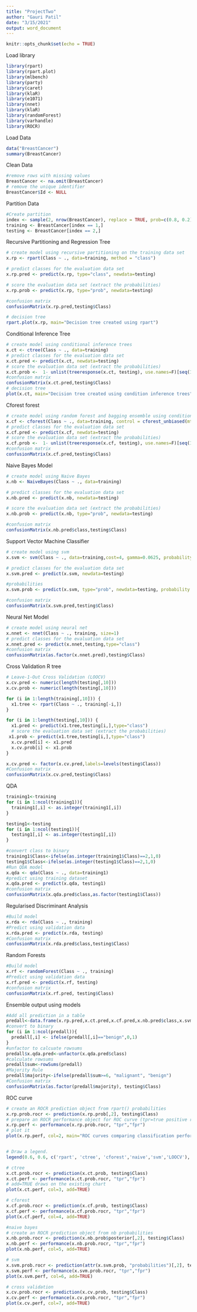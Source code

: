 ```yaml
---
title: "ProjectTwo"
author: "Gauri Patil"
date: "3/15/2021"
output: word_document
---
```


```r
knitr::opts_chunk$set(echo = TRUE)
```
Load library
```r
library(rpart)
library(rpart.plot)
library(mlbench)
library(party)
library(caret)
library(klaR)
library(e1071)
library(nnet)
library(klaR)
library(randomForest)
library(varhandle)
library(ROCR)
```

Load Data
```r
data("BreastCancer")
summary(BreastCancer)
```
Clean Data
```r
#remove rows with missing values
BreastCancer <- na.omit(BreastCancer) 
# remove the unique identifier
BreastCancer$Id <- NULL 
```

Partition Data
```r
#Create partition
index <- sample(2, nrow(BreastCancer), replace = TRUE, prob=c(0.8, 0.2))
training <- BreastCancer[index == 1,]
testing <- BreastCancer[index == 2,]

```

Recursive Partitioning and Regression Tree
```r
# create model using recursive partitioning on the training data set
x.rp <- rpart(Class ~ ., data=training, method = "class")

# predict classes for the evaluation data set
x.rp.pred <- predict(x.rp, type="class", newdata=testing)

# score the evaluation data set (extract the probabilities)
x.rp.prob <- predict(x.rp, type="prob", newdata=testing)

#confusion matrix
confusionMatrix(x.rp.pred,testing$Class)

# decision tree
rpart.plot(x.rp, main="Decision tree created using rpart")
```
Conditional Inference Tree
```r
# create model using conditional inference trees
x.ct <- ctree(Class ~ ., data=training)
# predict classes for the evaluation data set
x.ct.pred <- predict(x.ct, newdata=testing)
# score the evaluation data set (extract the probabilities)
x.ct.prob <-  1- unlist(treeresponse(x.ct, testing), use.names=F)[seq(1,nrow(testing)*2,2)]
#confusion matrix
confusionMatrix(x.ct.pred,testing$Class)
# decision tree
plot(x.ct, main="Decision tree created using condition inference trees")
```

Cforest forest 
```r
# create model using random forest and bagging ensemble using conditional inference trees
x.cf <- cforest(Class ~ ., data=training, control = cforest_unbiased(mtry = ncol(BreastCancer)-2))
# predict classes for the evaluation data set
x.cf.pred <- predict(x.cf, newdata=testing)
# score the evaluation data set (extract the probabilities)
x.cf.prob <-  1- unlist(treeresponse(x.cf, testing), use.names=F)[seq(1,nrow(testing)*2,2)]
#confusion matrix
confusionMatrix(x.cf.pred,testing$Class)

```

Naive Bayes Model
```r
# create model using Naive Bayes 
x.nb <- NaiveBayes(Class ~ ., data=training)

# predict classes for the evaluation data set
x.nb.pred <- predict(x.nb, newdata=testing)

# score the evaluation data set (extract the probabilities)
x.nb.prob <- predict(x.nb, type="prob", newdata=testing)

#confusion matrix
confusionMatrix(x.nb.pred$class,testing$Class)

```

Support Vector Machine Classifier
```r
# create model using svm
x.svm <- svm(Class ~ ., data=training,cost=4, gamma=0.0625, probability = TRUE)

# predict classes for the evaluation data set
x.svm.pred <- predict(x.svm, newdata=testing)

#probabilities
x.svm.prob <- predict(x.svm, type="prob", newdata=testing, probability = TRUE)

#confusion matrix
confusionMatrix(x.svm.pred,testing$Class)

```
Neural Net Model
```r
# create model using neural net
x.nnet <- nnet(Class ~ ., training, size=1)
# predict classes for the evaluation data set
x.nnet.pred <- predict(x.nnet,testing,type="class")
#confusion matrix
confusionMatrix(as.factor(x.nnet.pred),testing$Class)
```


Cross Validation R tree
```r
# Leave-1-Out Cross Validation (LOOCV)
x.cv.pred <- numeric(length(testing[,10]))
x.cv.prob <- numeric(length(testing[,10]))

for (i in 1:length(training[,10])) {
  x1.tree <- rpart(Class ~ ., training[-i,])
}

for (i in 1:length(testing[,10])) {
  x1.pred <- predict(x1.tree,testing[i,],type="class")
  # score the evaluation data set (extract the probabilities)
 x1.prob <- predict(x1.tree,testing[i,],type="class")
  x.cv.pred[i] <- x1.pred
  x.cv.prob[i] <- x1.prob
}

x.cv.pred <- factor(x.cv.pred,labels=levels(testing$Class))
#Confusion matrix
confusionMatrix(x.cv.pred,testing$Class)

```
QDA 
```r
training1<-training
for (i in 1:ncol(training1)){
  training1[,i] <- as.integer(training1[,i])
}

testing1<-testing
for (i in 1:ncol(testing1)){
  testing1[,i] <- as.integer(testing1[,i])
}

#convert class to binary
training1$Class<-ifelse(as.integer(training1$Class)==2,1,0)
testing1$Class<-ifelse(as.integer(testing1$Class)==2,1,0)
#Run QDA model
x.qda <- qda(Class ~ ., data=training1)
#predict using training dataset 
x.qda.pred <- predict(x.qda, testing1)
#confusion matrix
confusionMatrix(x.qda.pred$class,as.factor(testing1$Class))

```

Regularised Discriminant Analysis
```r
#Build model
x.rda <- rda(Class ~ ., training)
#Predict using validation data
x.rda.pred <- predict(x.rda, testing)
#Confusion matrix
confusionMatrix(x.rda.pred$class,testing$Class)
```
Random Forests
```r
#Build model
x.rf <- randomForest(Class ~ ., training)
#Predict using validation data
x.rf.pred <- predict(x.rf, testing)
#confusion matrix
confusionMatrix(x.rf.pred, testing$Class)
```

Ensemble output using models
```r
#Add all prediction in a table
predall<-data.frame(x.rp.pred,x.ct.pred,x.cf.pred,x.nb.pred$class,x.svm.pred,x.nnet.pred,x.cv.pred,x.rda.pred$class,x.rf.pred)
#convert to binary
for (i in 1:ncol(predall)){
  predall[,i] <- ifelse(predall[,i]=="benign",0,1)
}
#unfactor to calcuate rowsums
predall$x.qda.pred<-unfactor(x.qda.pred$class)
#calculate rowsums
predall$sum<-rowSums(predall)
#Majority Rule 
predall$majority<-ifelse(predall$sum>=6, "malignant", "benign")
#Confusion matrix 
confusionMatrix(as.factor(predall$majority), testing$Class)
```
ROC curve
```r

# create an ROCR prediction object from rpart() probabilities
x.rp.prob.rocr <- prediction(x.rp.prob[,2], testing$Class)
# prepare an ROCR performance object for ROC curve (tpr=true positive rate, fpr=false positive rate)
x.rp.perf <- performance(x.rp.prob.rocr, "tpr","fpr")
# plot it
plot(x.rp.perf, col=2, main="ROC curves comparing classification performance of five machine learning models")


# Draw a legend.
legend(0.6, 0.6, c('rpart', 'ctree', 'cforest','naive','svm','LOOCV'), 2:6)

# ctree
x.ct.prob.rocr <- prediction(x.ct.prob, testing$Class)
x.ct.perf <- performance(x.ct.prob.rocr, "tpr","fpr")
# add=TRUE draws on the existing chart 
plot(x.ct.perf, col=3, add=TRUE)

# cforest
x.cf.prob.rocr <- prediction(x.cf.prob, testing$Class)
x.cf.perf <- performance(x.cf.prob.rocr, "tpr","fpr")
plot(x.cf.perf, col=4, add=TRUE)

#naive bayes
# create an ROCR prediction object from nb probabilities
x.nb.prob.rocr <- prediction(x.nb.prob$posterior[,2], testing$Class)
x.nb.perf <- performance(x.nb.prob.rocr, "tpr","fpr")
plot(x.nb.perf, col=5, add=TRUE)

# svm
x.svm.prob.rocr <- prediction(attr(x.svm.prob, "probabilities")[,2], testing$Class)
x.svm.perf <- performance(x.svm.prob.rocr, "tpr","fpr")
plot(x.svm.perf, col=6, add=TRUE)

# cross validation
x.cv.prob.rocr <- prediction(x.cv.prob, testing$Class)
x.cv.perf <- performance(x.cv.prob.rocr, "tpr","fpr")
plot(x.cv.perf, col=7, add=TRUE)






```

